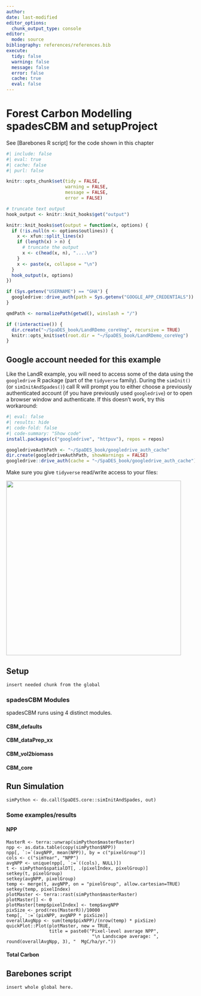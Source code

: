 ```yaml
---
author: 
date: last-modified
editor_options:
  chunk_output_type: console
editor:
  mode: source
bibliography: references/references.bib
execute:
  tidy: false
  warning: false
  message: false
  error: false
  cache: true
  eval: false
---
```


# Forest Carbon Modelling spadesCBM and setupProject

::: {.callout-tip appearance="simple"}
See \[Barebones R script\] for the code shown in this chapter
:::

```r
#| include: false
#| eval: true
#| cache: false
#| purl: false

knitr::opts_chunk$set(tidy = FALSE, 
                      warning = FALSE, 
                      message = FALSE, 
                      error = FALSE)

# truncate text output
hook_output <- knitr::knit_hooks$get("output")

knitr::knit_hooks$set(output = function(x, options) {
  if (!is.null(n <- options$outlines)) {
    x <- xfun::split_lines(x)
    if (length(x) > n) {
      # truncate the output
      x <- c(head(x, n), "....\n")
    }
    x <- paste(x, collapse = "\n")
  }
  hook_output(x, options)
})

if (Sys.getenv("USERNAME") == "GHA") {
  googledrive::drive_auth(path = Sys.getenv("GOOGLE_APP_CREDENTIALS"))
}

qmdPath <- normalizePath(getwd(), winslash = "/")

if (!interactive()) { 
  dir.create("~/SpaDES_book/LandRDemo_coreVeg", recursive = TRUE)
  knitr::opts_knit$set(root.dir = "~/SpaDES_book/LandRDemo_coreVeg")
}
```

::: {#imp-gdrive .callout-important}
## Google account needed for this example

Like the LandR example, you will need to access some of the data using the `googledrive` R package (part of the `tidyverse` family). During the `simInit()` (or `simInitAndSpades()`) call R will prompt you to either choose a previously authenticated account (if you have previously used `googledrive`) or to open a browser window and authenticate. If this doesn't work, try this workaround:

```r
#| eval: false
#| results: hide
#| code-fold: false
#| code-summary: "Show code"
install.packages(c("googledrive", "httpuv"), repos = repos)

googledriveAuthPath <- "~/SpaDES_book/googledrive_auth_cache"
dir.create(googledriveAuthPath, showWarnings = FALSE)
googledrive::drive_auth(cache = "~/SpaDES_book/googledrive_auth_cache")

```

Make sure you give `tidyverse` read/write access to your files:

![](assets/img/gdriveauth.png){fig-align="center" width="467"}
:::

## Setup

```         
insert needed chunk from the global
```

### spadesCBM Modules

spadesCBM runs using 4 distinct modules.

#### CBM_defaults

#### CBM_dataPrep_xx

#### CBM_vol2biomass

#### CBM_core

## Run Simulation

```         
simPython <- do.call(SpaDES.core::simInitAndSpades, out)
```

### Some examples/results

#### NPP

```         
MasterR <- terra::unwrap(simPython$masterRaster)
npp <- as.data.table(copy(simPython$NPP))
npp[, `:=`(avgNPP, mean(NPP)), by = c("pixelGroup")]
cols <- c("simYear", "NPP")
avgNPP <- unique(npp[, `:=`((cols), NULL)])
t <- simPython$spatialDT[, .(pixelIndex, pixelGroup)]
setkey(t, pixelGroup)
setkey(avgNPP, pixelGroup)
temp <- merge(t, avgNPP, on = "pixelGroup", allow.cartesian=TRUE)
setkey(temp, pixelIndex)
plotMaster <- terra::rast(simPython$masterRaster)
plotMaster[] <- 0
plotMaster[temp$pixelIndex] <- temp$avgNPP
pixSize <- prod(res(MasterR))/10000
temp[, `:=`(pixNPP, avgNPP * pixSize)]
overallAvgNpp <- sum(temp$pixNPP)/(nrow(temp) * pixSize)
quickPlot::Plot(plotMaster, new = TRUE,
                title = paste0("Pixel-level average NPP",
                                "\n Landscape average: ", round(overallAvgNpp, 3), "  MgC/ha/yr."))
```

#### Total Carbon

## Barebones script
```
insert whole global here. 
```
